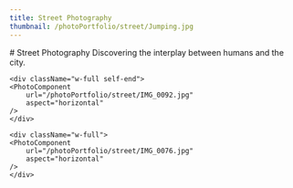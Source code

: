 ```yaml
---
title: Street Photography
thumbnail: /photoPortfolio/street/Jumping.jpg
---
```

<section className="intro">
# Street Photography
Discovering the interplay between humans and the city.
</section>

<PhotoComponent 
	url="/photoPortfolio/street/Jumping.jpg"
	aspect="horizontal"
/>

<div className="min-w-full h-full md:gap-8 gap-4 flex md:flex-row flex-col md:p-8">
	<div className="w-full self-start">
	<PhotoComponent 
		url="/photoPortfolio/street/IMG_8778.jpg"
		aspect="horizontal"
	/>
	</div>

	<div className="w-full self-end">
	<PhotoComponent 
		url="/photoPortfolio/street/IMG_0092.jpg"
		aspect="horizontal"
	/>
	</div>
</div>

<PhotoComponent 
	url="/photoPortfolio/street/IMG_0040.jpg"
	aspect="vertical"
/>

<div className="min-w-full h-full md:gap-12 gap-4 flex md:flex-row flex-col md:p-12">
	<div className="h-full">
	<PhotoComponent 
		url="/photoPortfolio/street/IMG_0355.jpg"
		aspect="vertical"
	/>
	</div>

	<div className="w-full">
	<PhotoComponent 
		url="/photoPortfolio/street/IMG_0076.jpg"
		aspect="horizontal"
	/>
	</div>
</div>

<PhotoComponent 
	url="/photoPortfolio/street/IMG_0215.jpg"
	aspect="vertical"
/>

<div className="min-w-full h-full md:gap-12 gap-4 flex md:flex-row flex-col md:p-28">
<PhotoComponent 
	url="/photoPortfolio/street/IMG_6356.jpg"
	aspect="horizontal"
/>
</div>
